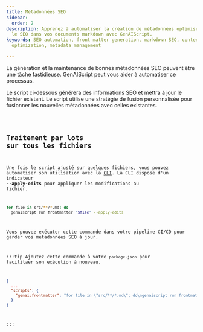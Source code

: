 ```yaml
---
title: Métadonnées SEO
sidebar:
  order: 2
description: Apprenez à automatiser la création de métadonnées optimisées pour
  le SEO dans vos documents markdown avec GenAIScript.
keywords: SEO automation, front matter generation, markdown SEO, content
  optimization, metadata management

---
```



La génération et la maintenance de bonnes métadonnées SEO peuvent être une tâche fastidieuse. GenAIScript peut vous aider à automatiser ce processus.

Le script ci-dessous générera des informations SEO et mettra à jour le fichier existant. Le script utilise une stratégie de fusion personnalisée pour fusionner les nouvelles métadonnées avec celles existantes.

<Code code={importedCode} wrap={true} lang="js" title="slides.genai.mjs" />

## Traitement par lots sur tous les fichiers

Une fois le script ajusté sur quelques fichiers, vous pouvez automatiser son utilisation avec la [CLI](../../reference/cli/). La CLI dispose d'un indicateur **--apply-edits** pour appliquer les modifications au fichier.

```sh
for file in src/**/*.md; do
  genaiscript run frontmatter "$file" --apply-edits
```

Vous pouvez exécuter cette commande dans votre pipeline CI/CD pour garder vos métadonnées SEO à jour.

:::tip
Ajoutez cette commande à votre `package.json` pour facilitaer son exécution à nouveau.

```json title="package.json"
{
  ...
  "scripts": {
    "genai:frontmatter": "for file in \"src/**/*.md\"; do\ngenaiscript run frontmatter \"$file\" --apply-edits\ndone",
  }
}
```
:::
